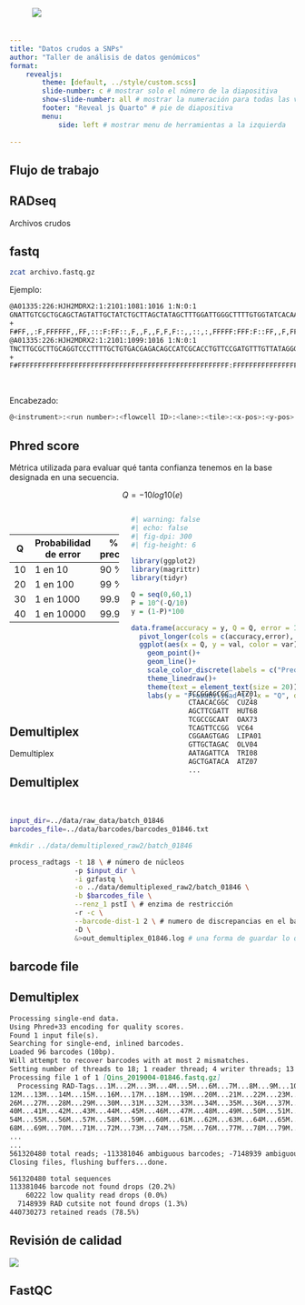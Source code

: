 ```yaml
---
title: "Datos crudos a SNPs"
author: "Taller de análisis de datos genómicos"
format: 
    revealjs:
        theme: [default, ../style/custom.scss] 
        slide-number: c # mostrar solo el número de la diapositiva
        show-slide-number: all # mostrar la numeración para todas las vistas
        footer: "Reveal js Quarto" # pie de diapositiva
        menu: 
            side: left # mostrar menu de herramientas a la izquierda
        
---
```

## Flujo de trabajo

:::{style="width: 1100px; position: absolute; top: 30%; right: -10%"}
![](imagenes/etapas.png)
:::


## RADseq

:::{style="width: 500px; position: absolute; top: 0%; right: 20%"}
![](imagenes/radseq.png)
:::

::: footer
Archivos crudos
:::

## fastq

```.bash
zcat archivo.fastq.gz
```
Ejemplo:

```.bash
@A01335:226:HJH2MDRX2:1:2101:1081:1016 1:N:0:1
GNATTGTCGCTGCAGCTAGTATTGCTATCTGCTTAGCTATAGCTTTGGATTGGGCTTTTGTGGTATCACAAGCTTCCAAAAAAAAGTTTCCATCTCTATCAATGGAACACCCTTTCCAAATAACAATAAATA
+
F#FF,,:F,FFFFFF,,FF,:::F:FF::,F,,F,,F,F,F::,,::,:,FFFFF:FFF:F::FF,,F,FF:,,F:,F:,FFFF::,FFFF,::F:FF,:FF:,,FFFF,,FF,F,:FFFFFFFFFFFFFFF
@A01335:226:HJH2MDRX2:1:2101:1099:1016 1:N:0:1
TNCTTGCGCTTGCAGGTCCCTTTTGCTGTGACGAGACAGCCATCGCACCTGTTCCGATGTTTGTTATAGGGCTGTGTGCCGAAGTGTCCAAATGGCCCGTTGACATTCGCTGCACCACATACGCGTAGCTCA
+
F#FFFFFFFFFFFFFFFFFFFFFFFFFFFFFFFFFFFFFFFFFFFFFFFFFFFF:FFFFFFFFFFFFFFFFFFFFFFFFFFFFFFFFFFFFFFFFFFFFFFFFFFFFFFFFFFFFFFFFFFFFFFFFFFFF,
```
<br>

:::{.small}
Encabezado: 
:::
```.bash
@<instrument>:<run number>:<flowcell ID>:<lane>:<tile>:<x-pos>:<y-pos> <read>:<is filtered>:<control number>:<sample number>
```


## Phred score
:::{.small}
Métrica utilizada para evaluar qué tanta confianza tenemos en la base designada en una secuencia. 

$$
Q = -10log10(e)
$$
:::

:::{.columns}
:::{.column width="40%" .small}
<br>

| Q   | Probabilidad de error | % de precisión |
| --- | --------------------- | -------------- |
| 10  | 1 en 10               | 90 %           |
| 20  | 1 en 100              | 99 %           |
| 30  | 1 en 1000             | 99.9%          |
| 40  | 1 en 10000            | 99.99%         |
:::
:::{.column width="60%"}
```r
#| warning: false
#| echo: false
#| fig-dpi: 300
#| fig-height: 6

library(ggplot2)
library(magrittr)
library(tidyr)

Q = seq(0,60,1)
P = 10^(-Q/10)
y = (1-P)*100

data.frame(accuracy = y, Q = Q, error = 100-y) %>% 
  pivot_longer(cols = c(accuracy,error), names_to = "var", values_to = "val")%>%
  ggplot(aes(x = Q, y = val, color = var))+
    geom_point()+
    geom_line()+
    scale_color_discrete(labels = c("Precisión","Error"))+
    theme_linedraw()+
    theme(text = element_text(size = 20))+
    labs(y = "Probabilidad %", x = "Q", color = "")
```
:::
:::

## Demultiplex
:::{style="width: 1300px; position: absolute; top: 30%; right: -18%"}
![](imagenes/demultiplex.png)
:::

::: footer
Demultiplex
:::

## Demultiplex

<br>
```.bash
input_dir=../data/raw_data/batch_01846
barcodes_file=../data/barcodes/barcodes_01846.txt

#mkdir ../data/demultiplexed_raw2/batch_01846

process_radtags -t 18 \ # número de núcleos
                -p $input_dir \
                -i gzfastq \
                -o ../data/demultiplexed_raw2/batch_01846 \
                -b $barcodes_file \
                --renz_1 pstI \ # enzima de restricción
                -r -c \
                --barcode-dist-1 2 \ # numero de discrepancias en el barcode
                -D \
                &>out_demultiplex_01846.log # una forma de guardar lo que se imprime en pantalla 

```

## barcode file

:::{style="position: absolute; top: 30%; right: 30%"}
```.bash
TCCGGAGCGC	ATZ01
CTAACACGGC	CUZ48
AGCTTCGATT	HUT68
TCGCCGCAAT	OAX73
TCAGTTCCGG	VC64
CGGAAGTGAG	LIPA01
GTTGCTAGAC	OLV04
AATAGATTCA	TRI08
AGCTGATACA	ATZ07
...
```
:::

## Demultiplex

```.md
Processing single-end data.
Using Phred+33 encoding for quality scores.
Found 1 input file(s).
Searching for single-end, inlined barcodes.
Loaded 96 barcodes (10bp).
Will attempt to recover barcodes with at most 2 mismatches.
Setting number of threads to 18; 1 reader thread; 4 writer threads; 13 worker threads.
Processing file 1 of 1 [Qins_2019004-01846.fastq.gz]
  Processing RAD-Tags...1M...2M...3M...4M...5M...6M...7M...8M...9M...10M...11M...
12M...13M...14M...15M...16M...17M...18M...19M...20M...21M...22M...23M...24M...25M...
26M...27M...28M...29M...30M...31M...32M...33M...34M...35M...36M...37M...38M...39M...
40M...41M...42M...43M...44M...45M...46M...47M...48M...49M...50M...51M...52M...53M...
54M...55M...56M...57M...58M...59M...60M...61M...62M...63M...64M...65M...66M...67M...
68M...69M...70M...71M...72M...73M...74M...75M...76M...77M...78M...79M...80M...81M...
...
...
561320480 total reads; -113381046 ambiguous barcodes; -7148939 ambiguous RAD-Tags; +12292198 recovered; -60222 low quality reads; 440730273 retained reads.
Closing files, flushing buffers...done.

561320480 total sequences
113381046 barcode not found drops (20.2%)
    60222 low quality read drops (0.0%)
  7148939 RAD cutsite not found drops (1.3%)
440730273 retained reads (78.5%)

```

## Revisión de calidad

![](imagenes/calidad.png)

## FastQC




